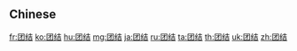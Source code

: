 {{also|團結}}
==Chinese==
{{zh-see|團結}}

[[fr:团结]]
[[ko:团结]]
[[hu:团结]]
[[mg:团结]]
[[ja:团结]]
[[ru:团结]]
[[ta:团结]]
[[th:团结]]
[[uk:团结]]
[[zh:团结]]